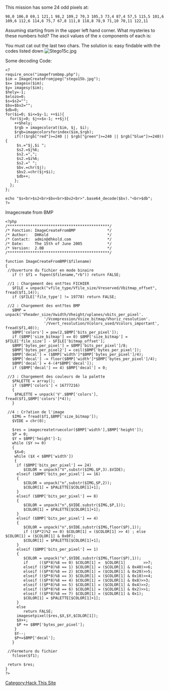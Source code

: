 This mission has some 24 odd pixels at:
<pre>
98,0 106,0 69,1 121,1 98,2 109,2 70,3 105,3 73,4 87,4 57,5 115,5 101,6 109,6 112,6 114,6 75,7 67,8 111,8 118,8 78,9 71,10 70,11 122,11 
</pre>
Assuming starting from in the upper left hand corner. What mysteries to these numbers hold? The ascii values of the x components of each is:
</pre>
You must cat out the last two chars. The solution is: easy findable with the codes listed down
[[Image:Stego15c.jpg]]



Some decoding Code:
<pre><?
require_once("imagefrombmp.php");
$im = ImageCreateFromjpeg("stego15b.jpg");
$x= imagesx($im);
$y= imagesy($im);
$hely=-1;
$elozo=0;
$s=$s2="";
$bv=$bv2="";
$db=0;
for($i=0; $i<=$y-1; ++$i){
  for($j=0; $j<=$x-1; ++$j){
    ++$hely;
    $rgb = imagecolorat($im, $j, $i);
	$rgb=imagecolorsforindex($im,$rgb);
	if(!($rgb["red"]>=240 || $rgb["green"]>=240 || $rgb["blue"]>=240)){
	 $s.="$j,$i ";
	 $s2.=$j%6;
	 $s2.=",";
	 $s2.=$i%6;
	 $s2.=" ";
	 $bv.=chr($j);
	 $bv2.=chr($j+$i);
	 $db++;
	};
  };
};

echo "$s<br>$s2<br>$bv<br>$bv2<br>".base64_decode($bv)."<br>$db";
?></pre>


Imagecreate from BMP
<pre>
<?php
/*********************************************/
/* Fonction: ImageCreateFromBMP              */
/* Author:   DHKold                          */
/* Contact:  admin@dhkold.com                */
/* Date:     The 15th of June 2005           */
/* Version:  2.0B                            */
/*********************************************/

function ImageCreateFromBMP($filename)
{
 //Ouverture du fichier en mode binaire
   if (! $f1 = fopen($filename,"rb")) return FALSE;

 //1 : Chargement des ent?tes FICHIER
   $FILE = unpack("vfile_type/Vfile_size/Vreserved/Vbitmap_offset", fread($f1,14));
   if ($FILE['file_type'] != 19778) return FALSE;

 //2 : Chargement des ent?tes BMP
   $BMP = unpack('Vheader_size/Vwidth/Vheight/vplanes/vbits_per_pixel'.
                 '/Vcompression/Vsize_bitmap/Vhoriz_resolution'.
                 '/Vvert_resolution/Vcolors_used/Vcolors_important', fread($f1,40));
   $BMP['colors'] = pow(2,$BMP['bits_per_pixel']);
   if ($BMP['size_bitmap'] == 0) $BMP['size_bitmap'] = $FILE['file_size'] - $FILE['bitmap_offset'];
   $BMP['bytes_per_pixel'] = $BMP['bits_per_pixel']/8;
   $BMP['bytes_per_pixel2'] = ceil($BMP['bytes_per_pixel']);
   $BMP['decal'] = ($BMP['width']*$BMP['bytes_per_pixel']/4);
   $BMP['decal'] -= floor($BMP['width']*$BMP['bytes_per_pixel']/4);
   $BMP['decal'] = 4-(4*$BMP['decal']);
   if ($BMP['decal'] == 4) $BMP['decal'] = 0;

 //3 : Chargement des couleurs de la palette
   $PALETTE = array();
   if ($BMP['colors'] < 16777216)
   {
    $PALETTE = unpack('V'.$BMP['colors'], fread($f1,$BMP['colors']*4));
   }

 //4 : Cr?ation de l'image
   $IMG = fread($f1,$BMP['size_bitmap']);
   $VIDE = chr(0);

   $res = imagecreatetruecolor($BMP['width'],$BMP['height']);
   $P = 0;
   $Y = $BMP['height']-1;
   while ($Y >= 0)
   {
    $X=0;
    while ($X < $BMP['width'])
    {
     if ($BMP['bits_per_pixel'] == 24)
        $COLOR = unpack("V",substr($IMG,$P,3).$VIDE);
     elseif ($BMP['bits_per_pixel'] == 16)
     { 
        $COLOR = unpack("n",substr($IMG,$P,2));
        $COLOR[1] = $PALETTE[$COLOR[1]+1];
     }
     elseif ($BMP['bits_per_pixel'] == 8)
     { 
        $COLOR = unpack("n",$VIDE.substr($IMG,$P,1));
        $COLOR[1] = $PALETTE[$COLOR[1]+1];
     }
     elseif ($BMP['bits_per_pixel'] == 4)
     {
        $COLOR = unpack("n",$VIDE.substr($IMG,floor($P),1));
        if (($P*2)%2 == 0) $COLOR[1] = ($COLOR[1] >> 4) ; else $COLOR[1] = ($COLOR[1] & 0x0F);
        $COLOR[1] = $PALETTE[$COLOR[1]+1];
     }
     elseif ($BMP['bits_per_pixel'] == 1)
     {
        $COLOR = unpack("n",$VIDE.substr($IMG,floor($P),1));
        if     (($P*8)%8 == 0) $COLOR[1] =  $COLOR[1]        >>7;
        elseif (($P*8)%8 == 1) $COLOR[1] = ($COLOR[1] & 0x40)>>6;
        elseif (($P*8)%8 == 2) $COLOR[1] = ($COLOR[1] & 0x20)>>5;
        elseif (($P*8)%8 == 3) $COLOR[1] = ($COLOR[1] & 0x10)>>4;
        elseif (($P*8)%8 == 4) $COLOR[1] = ($COLOR[1] & 0x8)>>3;
        elseif (($P*8)%8 == 5) $COLOR[1] = ($COLOR[1] & 0x4)>>2;
        elseif (($P*8)%8 == 6) $COLOR[1] = ($COLOR[1] & 0x2)>>1;
        elseif (($P*8)%8 == 7) $COLOR[1] = ($COLOR[1] & 0x1);
        $COLOR[1] = $PALETTE[$COLOR[1]+1];
     }
     else
        return FALSE;
     imagesetpixel($res,$X,$Y,$COLOR[1]);
     $X++;
     $P += $BMP['bytes_per_pixel'];
    }
    $Y--;
    $P+=$BMP['decal'];
   }

 //Fermeture du fichier
   fclose($f1);

 return $res;
}
?></pre>
[[Category:Hack This Site]]